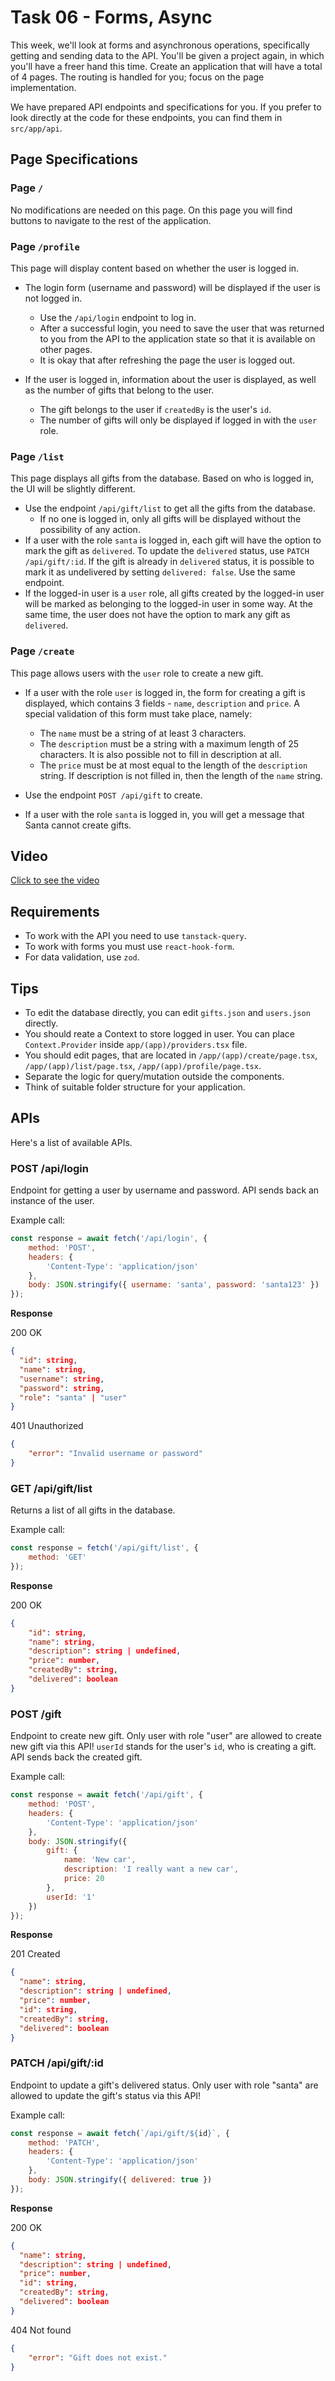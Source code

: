 
# Task 06 - Forms, Async

This week, we'll look at forms and asynchronous operations, specifically getting and sending data to the API. You'll be given a project again, in which you'll have a freer hand this time. Create an application that will have a total of 4 pages. The routing is handled for you; focus on the page implementation.

We have prepared API endpoints and specifications for you. If you prefer to look directly at the code for these endpoints, you can find them in `src/app/api`.

<HomeworkGeneralInfo slug="forms-async" />

## Page Specifications

### Page `/`

No modifications are needed on this page. On this page you will find buttons to navigate to the rest of the application.

### Page `/profile`

This page will display content based on whether the user is logged in.

- The login form (username and password) will be displayed if the user is not logged in.

  - Use the `/api/login` endpoint to log in.
  - After a successful login, you need to save the user that was returned to you from the API to the application state so that it is available on other pages.
  - It is okay that after refreshing the page the user is logged out.

- If the user is logged in, information about the user is displayed, as well as the number of gifts that belong to the user.
  - The gift belongs to the user if `createdBy` is the user's `id`.
  - The number of gifts will only be displayed if logged in with the `user` role.

### Page `/list`

This page displays all gifts from the database. Based on who is logged in, the UI will be slightly different.

- Use the endpoint `/api/gift/list` to get all the gifts from the database.
  - If no one is logged in, only all gifts will be displayed without the possibility of any action.
- If a user with the role `santa` is logged in, each gift will have the option to mark the gift as `delivered`. To update the `delivered` status, use `PATCH /api/gift/:id`. If the gift is already in `delivered` status, it is possible to mark it as undelivered by setting `delivered: false`. Use the same endpoint.
- If the logged-in user is a `user` role, all gifts created by the logged-in user will be marked as belonging to the logged-in user in some way. At the same time, the user does not have the option to mark any gift as `delivered`.

### Page `/create`

This page allows users with the `user` role to create a new gift.

- If a user with the role `user` is logged in, the form for creating a gift is displayed, which contains 3 fields - `name`, `description` and `price`. A special validation of this form must take place, namely:
  - The `name` must be a string of at least 3 characters.
  - The `description` must be a string with a maximum length of 25 characters. It is also possible not to fill in description at all.
  - The `price` must be at most equal to the length of the `description` string. If description is not filled in, then the length of the `name` string.
- Use the endpoint `POST /api/gift` to create.

- If a user with the role `santa` is logged in, you will get a message that Santa cannot create gifts.

## Video

[Click to see the video](https://drive.google.com/file/d/1FuWjz4T5Uifx_f9tb4pOJeyyXkOIhkGL/view?usp=sharing)

## Requirements

- To work with the API you need to use `tanstack-query`.
- To work with forms you must use `react-hook-form`.
- For data validation, use `zod`.

## Tips

- To edit the database directly, you can edit `gifts.json` and `users.json` directly.
- You should reate a Context to store logged in user. You can place `Context.Provider` inside `app/(app)/providers.tsx` file.
- You should edit pages, that are located in `/app/(app)/create/page.tsx`, `/app/(app)/list/page.tsx`, `/app/(app)/profile/page.tsx`.
- Separate the logic for query/mutation outside the components.
- Think of suitable folder structure for your application.

## APIs

Here's a list of available APIs.

### POST /api/login

Endpoint for getting a user by username and password. API sends back an instance of the user.

Example call:

```js
const response = await fetch('/api/login', {
	method: 'POST',
	headers: {
		'Content-Type': 'application/json'
	},
	body: JSON.stringify({ username: 'santa', password: 'santa123' })
});
```

**Response**

200 OK

```json
{
  "id": string,
  "name": string,
  "username": string,
  "password": string,
  "role": "santa" | "user"
}
```

401 Unauthorized

```json
{
	"error": "Invalid username or password"
}
```

### GET /api/gift/list

Returns a list of all gifts in the database.

Example call:

```js
const response = fetch('/api/gift/list', {
	method: 'GET'
});
```

**Response**

200 OK

```json
{
	"id": string,
	"name": string,
	"description": string | undefined,
	"price": number,
	"createdBy": string,
	"delivered": boolean
}
```

### POST /gift

Endpoint to create new gift. Only user with role "user" are allowed to create new gift via this API!
`userId` stands for the user's `id`, who is creating a gift. API sends back the created gift.

Example call:

```js
const response = await fetch('/api/gift', {
	method: 'POST',
	headers: {
		'Content-Type': 'application/json'
	},
	body: JSON.stringify({
		gift: {
			name: 'New car',
			description: 'I really want a new car',
			price: 20
		},
		userId: '1'
	})
});
```

**Response**

201 Created

```json
{
  "name": string,
  "description": string | undefined,
  "price": number,
  "id": string,
  "createdBy": string,
  "delivered": boolean
}
```

### PATCH /api/gift/:id

Endpoint to update a gift's delivered status. Only user with role "santa" are allowed to update the gift's status via this API!

Example call:

```js
const response = await fetch(`/api/gift/${id}`, {
	method: 'PATCH',
	headers: {
		'Content-Type': 'application/json'
	},
	body: JSON.stringify({ delivered: true })
});
```

**Response**

200 OK

```json
{
  "name": string,
  "description": string | undefined,
  "price": number,
  "id": string,
  "createdBy": string,
  "delivered": boolean
}
```

404 Not found

```json
{
	"error": "Gift does not exist."
}
```
